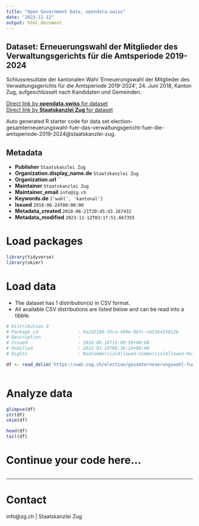 ```yaml
---
title: "Open Government Data, opendata.swiss"
date: "2023-11-12"
output: html_document
---
```


## Dataset: Erneuerungswahl der Mitglieder des Verwaltungsgerichts für die Amtsperiode 2019-2024

Schlussresultate der kantonalen Wahl 'Erneuerungswahl der Mitglieder des Verwaltungsgerichts für die Amtsperiode 2019-2024', 24. Juni 2018, Kanton Zug, aufgeschlüsselt nach Kandidaten und Gemeinden.

[Direct link by **opendata.swiss** for dataset](https://opendata.swiss/de/dataset/erneuerungswahl-der-mitglieder-des-verwaltungsgerichts-fur-die-amtsperiode-2019-2024)<br>
[Direct link by **Staatskanzlei Zug** for dataset](https://wab.zug.ch/election/gesamterneuerungswahl-fuer-das-verwaltungsgericht-fuer-die-amtsperiode-2019-2024/data)

Auto generated R starter code for data set election-gesamterneuerungswahl-fuer-das-verwaltungsgericht-fuer-die-amtsperiode-2019-2024@staatskanzlei-zug.

## Metadata

- **Publisher** `Staatskanzlei Zug`
- **Organization.display_name.de** `Staatskanzlei Zug`
- **Organization.url** ``
- **Maintainer** `Staatskanzlei Zug`
- **Maintainer_email** `info@zg.ch`
- **Keywords.de** `['wahl', 'kantonal']`
- **Issued** `2018-06-24T00:00:00`
- **Metadata_created** `2018-06-21T20:45:43.167432`
- **Metadata_modified** `2023-11-12T03:17:51.667355`


# Load packages

```r

library(tidyverse)
library(skimr)

```

# Load data

-   The dataset has 1 distribution(s) in CSV format.
-   All available CSV distributions are listed below and can be read into a tibble.

```r

# Distribution 0
# Package_id               : 5a2d2180-35ca-490e-96fc-cb516433012b
# Description              : 
# Issued                   : 2018-06-18T15:09:58+00:00
# Modified                 : 2022-01-19T06:36:24+00:00
# Rights                   : NonCommercialAllowed-CommercialAllowed-ReferenceRequired

df <- read_delim('https://wab.zug.ch/election/gesamterneuerungswahl-fuer-das-verwaltungsgericht-fuer-die-amtsperiode-2019-2024/data-csv')



```

# Analyze data

```r

glimpse(df)
str(df)
skim(df)

head(df)
tail(df)

```

# Continue your code here...

```r

```

------------------------------------------------------------------------

# Contact

info@zg.ch | Staatskanzlei Zug
